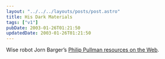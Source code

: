 ```yaml
---
layout: "../../../layouts/posts/post.astro"
title: His Dark Materials
tags: ["v1"]
pubDate: 2003-01-26T01:21:50
updatedDate: 2003-01-26T01:21:50
---
```


Wise robot Jorn Barger&#8217;s [Philip Pullman resources on the Web][1].

[1]: http://www.robotwisdom.com/jorn/pullman.html "Philip Pullman resources on the Web from Robot Wisdom"
